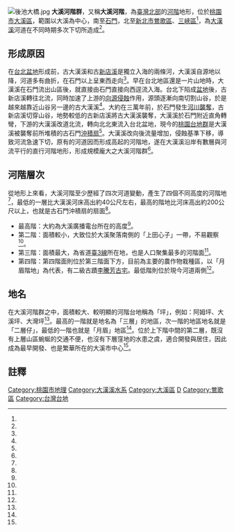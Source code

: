 {{coord|24.88491825|N|121.2890608|E|region:TW|display=title}}
[[File:後池大橋.jpg|thumb]]
'''大溪河階群'''，又稱'''大溪河階'''，為[[臺灣北部|臺灣北部]]的[[河階|河階]]地形，位於[[桃園市|桃園市]][[大溪區|大溪區]]，範圍以大溪為中心，南至[[石門水庫_(臺灣)|石門]]，北至[[新北市|新北市]][[鶯歌區|鶯歌區]]、[[三峽區|三峽區]]<ref name="台灣大百科全書"/>，為[[大漢溪|大漢溪]]河道在不同時期多次下切所造成<ref name="台灣地景保育網"/>。

== 形成原因 ==
在[[台北盆地|台北盆地]]形成前，古大漢溪和古[[新店溪|新店溪]]是獨立入海的兩條河，大漢溪自源地以降，河道多有曲折，在石門以上呈東西走向<ref name="大漢溪襲奪對台北盆地的影響"/>。早在台北地區還是一片山地時，大漢溪在石門流出山區後，就直接由石門直接向西逕流入海。台北下陷成[[盆地|盆地]]後，古新店溪轉往北流，同時加速了上游的[[向源侵蝕|向源侵蝕]]作用，源頭逐漸向南切割山谷，於是越來越靠近山谷另一邊的古大漢溪<ref name="大漢溪襲奪對台北盆地的影響"/>。大約在三萬年前，於石門發生[[河川襲奪|河川襲奪]]，古新店溪切穿山谷，地勢較低的古新店溪將古大漢溪襲奪，大漢溪於石門附近直角轉彎，下游的大漢溪改道北流，轉向北北東流入台北盆地，現今的[[桃園台地群|桃園台地群]]是大漢溪被襲奪前所堆積的古石門[[沖積扇|沖積扇]]<ref name="大漢溪襲奪對台北盆地的影響"/>。大漢溪改向後流量增加，侵蝕基準下移，導致河流急速下切，原有的河道因而形成高起的河階地，遂在大漢溪沿岸有數層與河流平行的直行河階地形，形成規模龐大之大溪河階群<ref name="大溪鎮公所"/>。

== 河階層次 ==
從地形上來看，大溪河階至少歷經了四次河道變動，產生了四個不同高度的河階地<ref name="台灣地景保育網"/>，最低的一層比大漢溪河床高出約40公尺左右，最高的階地比河床高出約200公尺以上，也就是古石門沖積扇的扇面<ref name="台灣大百科全書"/>。

*最高階：大約為大溪廣播電台所在的高度<ref name="台灣地景保育網"/>。
*第二階：面積較小，大致位於大溪聚落南側的「上田心子」一帶，不易觀察<ref name="台灣地景保育網"/>。
*第三階：面積最大，為省道[[臺3線|臺3線]]所在地，也是人口聚集最多的河階面<ref name="台灣地景保育網"/>。
*第四階：第四階面則位於第三階面下方，目前為主要的農作物栽種區，以「月眉階地」為代表，有二級古蹟[[李騰芳古宅|李騰芳古宅]]。最低階則位於現今河道兩側<ref name="台灣地景保育網"/>。

== 地名 ==
在大溪河階群之中，面積較大、較明顯的河階台地稱為「坪」，例如：阿姆坪、大溪坪、大灣坪<ref name="大溪鎮公所"/>。最高的一階就是地名為「三層」的地區，次一階的地區地名就是「二層仔」，最低的一階也就是「月眉」地區<ref name="大溪鎮公所"/>。位於上下階中間的第二層，既沒有上層山區蜿蜒的交通不便，也沒有下層窪地的水患之虞，適合開發與居住，因此成為最早開發、也是繁華所在的大溪市中心<ref name="大溪鎮公所"/>。

== 註釋 ==
{{Reflist| refs=

<ref name="台灣地景保育網">{{cite web|language=zh-tw|url=http://140.112.64.54/landspaces/landspaces.php?editSn=270|title=大溪河階|author=|publisher=台灣地景保育網|date=2011-01-01|accessdate=2014-05-13|archive-url=https://web.archive.org/web/20140514073459/http://140.112.64.54/landspaces/landspaces.php?editSn=270|archive-date=2014-05-14|dead-url=yes}}</ref>

<ref name="台灣大百科全書">{{cite web|language=zh-tw|url=http://nrch.culture.tw/twpedia.aspx?id=1462|title=河階|author=[[王鑫|王鑫]]|publisher=台灣大百科全書|date=2009-09-24|accessdate=2014-05-13}}</ref>

<ref name="大漢溪襲奪對台北盆地的影響">{{cite web|language=zh-tw|url=http://140.112.56.1/tectonic/images/PDF/tahanriver.pdf|title=大漢溪襲奪對台北盆地的影響|author=鄧屬予、劉聰桂、陳于高、劉平妹、李錫堤、劉桓吉、彭志雄|publisher=國立台灣大學地質科學系|date=2004年11月|accessdate=2014-05-05|deadurl=yes|archiveurl=https://web.archive.org/web/20140506112040/http://140.112.56.1/tectonic/images/PDF/tahanriver.pdf|archivedate=2014-05-06}}</ref>

<ref name="大溪鎮公所">{{cite web|language=zh-tw|url=http://www.dashi.gov.tw/tw/about7_2.aspx|title=首頁 > 大溪介紹 > 地理環境|author=|publisher=大溪鎮公所|date=|accessdate=2014-05-13|archive-date=2014-05-13|archive-url=https://web.archive.org/web/20140513231908/http://www.dashi.gov.tw/tw/about7_2.aspx|dead-url=no}}</ref>

}}

{{臺灣地形}}
{{台灣地景}}
{{DEFAULTSORT:大溪河階群}}
[[Category:桃園市地理|Category:桃園市地理]]
[[Category:大漢溪水系|Category:大漢溪水系]]
[[Category:大溪區|Category:大溪區]]
[[Category:龍潭區_(臺灣)|D]]
[[Category:鶯歌區|Category:鶯歌區]]
[[Category:台灣台地|Category:台灣台地]]